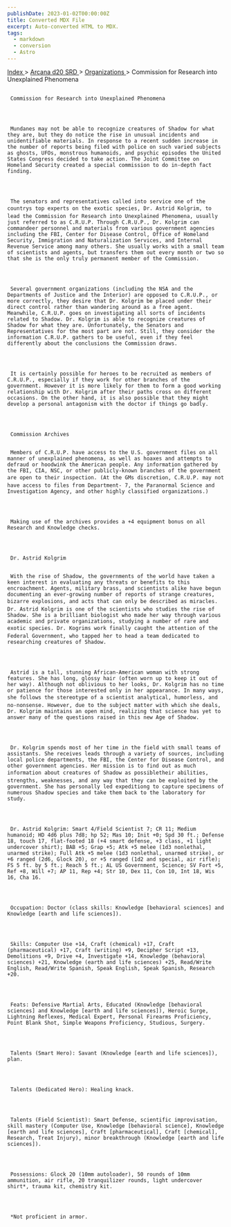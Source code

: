```yaml
---
publishDate: 2023-01-02T00:00:00Z
title: Converted MDX File
excerpt: Auto-converted HTML to MDX.
tags:
  - markdown
  - conversion
  - Astro
---
```







[
      Index
     ](-index)
     >
     [
      Arcana d20 SRD
     ](arcana-d20-srd-index)
     >
     [
      Organizations
     ](arcana-d20-srd-organizations-index)
     > Commission for Research into Unexplained Phenomena
    





## 
     Commission for Research into Unexplained Phenomena
    



     Mundanes may not be able to recognize creatures of Shadow for what they are, but they do notice the rise in unusual incidents and unidentifiable materials. In response to a recent sudden increase in the number of reports being filed with police on such varied subjects as ghosts, UFOs, monstrous humanoids, and psychic episodes the United States Congress decided to take action. The Joint Committee on Homeland Security created a special commission to do in-depth fact finding.
    



     The senators and representatives called into service one of the countrys top experts on the exotic species, Dr. Astrid Kolgrim, to lead the Commission for Research into Unexplained Phenomena, usually just referred to as C.R.U.P. Through C.R.U.P., Dr. Kolgrim can commandeer personnel and materials from various government agencies including the FBI, Center for Disease Control, Office of Homeland Security, Immigration and Naturalization Services, and Internal Revenue Service among many others. She usually works with a small team of scientists and agents, but transfers them out every month or two so that she is the only truly permanent member of the Commission.
    



     Several government organizations (including the NSA and the Departments of Justice and the Interior) are opposed to C.R.U.P., or more correctly, they desire that Dr. Kolgrim be placed under their direct control rather than wandering around as a free agent. Meanwhile, C.R.U.P. goes on investigating all sorts of incidents related to Shadow. Dr. Kolgrim is able to recognize creatures of Shadow for what they are. Unfortunately, the Senators and Representatives for the most part are not. Still, they consider the information C.R.U.P. gathers to be useful, even if they feel differently about the conclusions the Commission draws.
    



     It is certainly possible for heroes to be recruited as members of C.R.U.P., especially if they work for other branches of the government. However it is more likely for them to form a good working relationship with Dr. Kolgrim after their paths cross on different occasions. On the other hand, it is also possible that they might develop a personal antagonism with the doctor if things go badly.
    



     Commission Archives
    

     Members of C.R.U.P. have access to the U.S. government files on all manner of unexplained phenomena, as well as hoaxes and attempts to defraud or hoodwink the American people. Any information gathered by the FBI, CIA, NSC, or other publicly-known branches of the government are open to their inspection. (At the GMs discretion, C.R.U.P. may not have access to files from Department- 7, the Paranormal Science and Investigation Agency, and other highly classified organizations.)
    



     Making use of the archives provides a +4 equipment bonus on all Research and Knowledge checks.
    



     Dr. Astrid Kolgrim
    

     With the rise of Shadow, the governments of the world have taken a keen interest in evaluating any threats or benefits to this encroachment. Agents, military brass, and scientists alike have begun documenting an ever-growing number of reports of strange creatures, bizarre explosions, and acts that can only be described as miracles. Dr. Astrid Kolgrim is one of the scientists who studies the rise of Shadow. She is a brilliant biologist who made her way through various academic and private organizations, studying a number of rare and exotic species. Dr. Kogrims work finally caught the attention of the Federal Government, who tapped her to head a team dedicated to researching creatures of Shadow.
    



     Astrid is a tall, stunning African-American woman with strong features. She has long, glossy hair (often worn up to keep it out of her way). Although not oblivious to her looks, Dr. Kolgrim has no time or patience for those interested only in her appearance. In many ways, she follows the stereotype of a scientist analytical, humorless, and no-nonsense. However, due to the subject matter with which she deals, Dr. Kolgrim maintains an open mind, realizing that science has yet to answer many of the questions raised in this new Age of Shadow.
    



     Dr. Kolgrim spends most of her time in the field with small teams of assistants. She receives leads through a variety of sources, including local police departments, the FBI, the Center for Disease Control, and other government agencies. Her mission is to find out as much information about creatures of Shadow as possibletheir abilities, strengths, weaknesses, and any way that they can be exploited by the government. She has personally led expeditiong to capture specimens of numerous Shadow species and take them back to the laboratory for study.
    



     Dr. Astrid Kolgrim: Smart 4/Field Scientist 7; CR 11; Medium humanoid; HD 4d6 plus 7d8; hp 52; Mas 10; Init +0; Spd 30 ft.; Defense 18, touch 17, flat-footed 18 (+4 smart defense, +3 class, +1 light undercover shirt); BAB +5; Grap +5; Atk +5 melee (1d3 nonlethal, unarmed strike); Full Atk +5 melee (1d3 nonlethal, unarmed strike), or +6 ranged (2d6, Glock 20), or +5 ranged (1d2 and special, air rifle); FS 5 ft. by 5 ft.; Reach 5 ft.; AL US Government, Science; SV Fort +5, Ref +8, Will +7; AP 11, Rep +4; Str 10, Dex 11, Con 10, Int 18, Wis 16, Cha 16.
    



     Occupation: Doctor (class skills: Knowledge [behavioral sciences] and Knowledge [earth and life sciences]).
    



     Skills: Computer Use +14, Craft (chemical) +17, Craft (pharmaceutical) +17, Craft (writing) +9, Decipher Script +13, Demolitions +9, Drive +4, Investigate +14, Knowledge (behavioral sciences) +21, Knowledge (earth and life sciences) +25, Read/Write English, Read/Write Spanish, Speak English, Speak Spanish, Research +20.
    



     Feats: Defensive Martial Arts, Educated (Knowledge [behavioral sciences] and Knowledge [earth and life sciences]), Heroic Surge, Lightning Reflexes, Medical Expert, Personal Firearms Proficiency, Point Blank Shot, Simple Weapons Proficiency, Studious, Surgery.
    



     Talents (Smart Hero): Savant (Knowledge [earth and life sciences]), plan.
    



     Talents (Dedicated Hero): Healing knack.
    



     Talents (Field Scientist): Smart Defense, scientific improvisation, skill mastery (Computer Use, Knowledge [behavioral science], Knowledge [earth and life sciences], Craft [pharmaceutical], Craft [chemical], Research, Treat Injury), minor breakthrough (Knowledge [earth and life sciences]).
    



     Possessions: Glock 20 (10mm autoloader), 50 rounds of 10mm ammunition, air rifle, 20 tranquilizer rounds, light undercover shirt*, trauma kit, chemistry kit.
    



     *Not proficient in armor.
     





